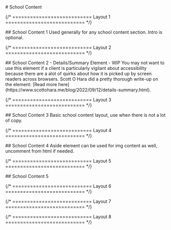 
<main className="page-main">

<div className="page-title">
# School Content
</div>

{/* =========================== Layout 1 =========================== */}

<div className="intro-wrap">
  ## School Content 1
  Used generally for any school content section. Intro is optional. 
</div>

<SchoolContentOne />

{/* =========================== Layout 2 =========================== */}

<div className="intro-wrap">
  ## School Content 2 - Details/Summary Element - WIP
  You may not want to use this element if a client is particularly vigilant about accessibility because there are a alot of quirks about how it is picked up by screen readers across browsers.
  Scott O Hara did a pretty thorough write-up on the element: [Read more here](https://www.scottohara.me/blog/2022/09/12/details-summary.html). 
</div>

<SchoolContentTwo />

{/* =========================== Layout 3 =========================== */}

<div className="intro-wrap">
  ## School Content 3
  Basic school content layout, use when there is not a lot of copy. 
</div>

<SchoolContentThree />

{/* =========================== Layout 4 =========================== */}

<div className="intro-wrap">
  ## School Content 4
  Aside element can be used for img content as well, uncomment from html if needed. 
</div>

<SchoolContentFour />

{/* =========================== Layout 5 =========================== */}

<div className="intro-wrap">
  ## School Content 5
  
</div>

<SchoolContentFive />

{/* =========================== Layout 6 =========================== */}

{/* =========================== Layout 7 =========================== */}

{/* =========================== Layout 8 =========================== */}

</main>